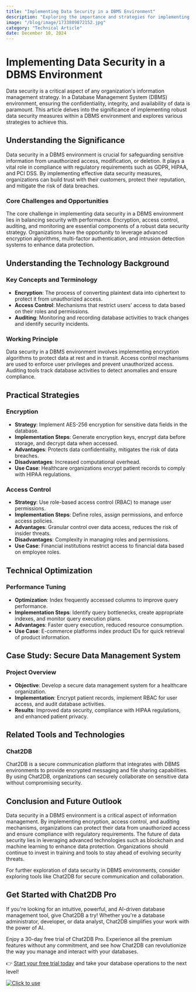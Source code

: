 ```yaml
---
title: "Implementing Data Security in a DBMS Environment"
description: "Exploring the importance and strategies for implementing data security in a Database Management System (DBMS) environment."
image: "/blog/image/1733809872152.jpg"
category: "Technical Article"
date: December 10, 2024
---
```


# Implementing Data Security in a DBMS Environment


<Authors date="December 10, 2024">
  <Author name="Rowan Hill" link="https://chat2db.ai" />
</Authors>

Data security is a critical aspect of any organization's information management strategy. In a Database Management System (DBMS) environment, ensuring the confidentiality, integrity, and availability of data is paramount. This article delves into the significance of implementing robust data security measures within a DBMS environment and explores various strategies to achieve this.

## Understanding the Significance

Data security in a DBMS environment is crucial for safeguarding sensitive information from unauthorized access, modification, or deletion. It plays a vital role in compliance with regulatory requirements such as GDPR, HIPAA, and PCI DSS. By implementing effective data security measures, organizations can build trust with their customers, protect their reputation, and mitigate the risk of data breaches.

### Core Challenges and Opportunities

The core challenge in implementing data security in a DBMS environment lies in balancing security with performance. Encryption, access control, auditing, and monitoring are essential components of a robust data security strategy. Organizations have the opportunity to leverage advanced encryption algorithms, multi-factor authentication, and intrusion detection systems to enhance data protection.

## Understanding the Technology Background

### Key Concepts and Terminology

- **Encryption**: The process of converting plaintext data into ciphertext to protect it from unauthorized access.
- **Access Control**: Mechanisms that restrict users' access to data based on their roles and permissions.
- **Auditing**: Monitoring and recording database activities to track changes and identify security incidents.

### Working Principle

Data security in a DBMS environment involves implementing encryption algorithms to protect data at rest and in transit. Access control mechanisms are used to enforce user privileges and prevent unauthorized access. Auditing tools track database activities to detect anomalies and ensure compliance.

## Practical Strategies

### Encryption

- **Strategy**: Implement AES-256 encryption for sensitive data fields in the database.
- **Implementation Steps**: Generate encryption keys, encrypt data before storage, and decrypt data when accessed.
- **Advantages**: Protects data confidentiality, mitigates the risk of data breaches.
- **Disadvantages**: Increased computational overhead.
- **Use Case**: Healthcare organizations encrypt patient records to comply with HIPAA regulations.

### Access Control

- **Strategy**: Use role-based access control (RBAC) to manage user permissions.
- **Implementation Steps**: Define roles, assign permissions, and enforce access policies.
- **Advantages**: Granular control over data access, reduces the risk of insider threats.
- **Disadvantages**: Complexity in managing roles and permissions.
- **Use Case**: Financial institutions restrict access to financial data based on employee roles.

## Technical Optimization

### Performance Tuning

- **Optimization**: Index frequently accessed columns to improve query performance.
- **Implementation Steps**: Identify query bottlenecks, create appropriate indexes, and monitor query execution plans.
- **Advantages**: Faster query execution, reduced resource consumption.
- **Use Case**: E-commerce platforms index product IDs for quick retrieval of product information.

## Case Study: Secure Data Management System

### Project Overview

- **Objective**: Develop a secure data management system for a healthcare organization.
- **Implementation**: Encrypt patient records, implement RBAC for user access, and audit database activities.
- **Results**: Improved data security, compliance with HIPAA regulations, and enhanced patient privacy.

## Related Tools and Technologies

### Chat2DB

Chat2DB is a secure communication platform that integrates with DBMS environments to provide encrypted messaging and file sharing capabilities. By using Chat2DB, organizations can securely collaborate on sensitive data without compromising security.

## Conclusion and Future Outlook

Data security in a DBMS environment is a critical aspect of information management. By implementing encryption, access control, and auditing mechanisms, organizations can protect their data from unauthorized access and ensure compliance with regulatory requirements. The future of data security lies in leveraging advanced technologies such as blockchain and machine learning to enhance data protection. Organizations should continue to invest in training and tools to stay ahead of evolving security threats.

For further exploration of data security in DBMS environments, consider exploring tools like Chat2DB for secure communication and collaboration.

## Get Started with Chat2DB Pro

If you're looking for an intuitive, powerful, and AI-driven database management tool, give Chat2DB a try! Whether you're a database administrator, developer, or data analyst, Chat2DB simplifies your work with the power of AI.

Enjoy a 30-day free trial of Chat2DB Pro. Experience all the premium features without any commitment, and see how Chat2DB can revolutionize the way you manage and interact with your databases.

👉 [Start your free trial today](https://chat2db.ai/pricing) and take your database operations to the next level!


[![Click to use](/image/blog/bg/chat2db.jpg)](https://chat2db.ai/)
